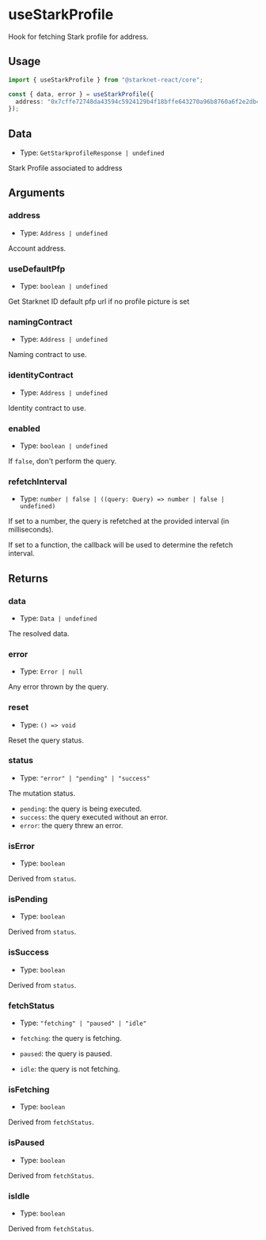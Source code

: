 # useStarkProfile

Hook for fetching Stark profile for address.

## Usage

```ts twoslash
import { useStarkProfile } from "@starknet-react/core";

const { data, error } = useStarkProfile({
  address: "0x7cffe72748da43594c5924129b4f18bffe643270a96b8760a6f2e2db49d9732",
});
```

## Data

- Type: `GetStarkprofileResponse | undefined`

Stark Profile associated to address

## Arguments

### address

- Type: `Address | undefined`

Account address.

### useDefaultPfp

- Type: `boolean | undefined`

Get Starknet ID default pfp url if no profile picture is set

### namingContract

- Type: `Address | undefined`

Naming contract to use.

### identityContract

- Type: `Address | undefined`

Identity contract to use.

### enabled

- Type: `boolean | undefined`

If `false`, don't perform the query.

### refetchInterval

- Type: `number | false | ((query: Query) => number | false | undefined)`

If set to a number, the query is refetched at the provided interval (in milliseconds).

If set to a function, the callback will be used to determine the refetch interval.

## Returns

### data

- Type: `Data | undefined`

The resolved data.

### error

- Type: `Error | null`

Any error thrown by the query.

### reset

- Type: `() => void`

Reset the query status.

### status

- Type: `"error" | "pending" | "success"`

The mutation status.

- `pending`: the query is being executed.
- `success`: the query executed without an error.
- `error`: the query threw an error.

### isError

- Type: `boolean`

Derived from `status`.

### isPending

- Type: `boolean`

Derived from `status`.

### isSuccess

- Type: `boolean`

Derived from `status`.

### fetchStatus

- Type: `"fetching" | "paused" | "idle"`

- `fetching`: the query is fetching.
- `paused`: the query is paused.
- `idle`: the query is not fetching.

### isFetching

- Type: `boolean`

Derived from `fetchStatus`.

### isPaused

- Type: `boolean`

Derived from `fetchStatus`.

### isIdle

- Type: `boolean`

Derived from `fetchStatus`.
